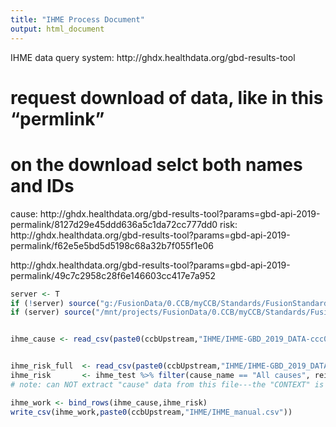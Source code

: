 ```yaml
---
title: "IHME Process Document"
output: html_document
---
```



IHME data query system:
http://ghdx.healthdata.org/gbd-results-tool


# request download of data, like in this "permlink"
# on the download selct both names and IDs

cause:
http://ghdx.healthdata.org/gbd-results-tool?params=gbd-api-2019-permalink/8127d29e45ddd636a5c1da72cc777dd0
risk:
http://ghdx.healthdata.org/gbd-results-tool?params=gbd-api-2019-permalink/f62e5e5bd5d5198c68a32b7f055f1e06


http://ghdx.healthdata.org/gbd-results-tool?params=gbd-api-2019-permalink/49c7c2958c28f6e146603cc417e7a952


```r


server <- T
if (!server) source("g:/FusionData/0.CCB/myCCB/Standards/FusionStandards.R")
if (server) source("/mnt/projects/FusionData/0.CCB/myCCB/Standards/FusionStandards.R")


ihme_cause <- read_csv(paste0(ccbUpstream,"IHME/IHME-GBD_2019_DATA-ccc08525-1.csv")) %>% mutate(display = "cause")


ihme_risk_full  <- read_csv(paste0(ccbUpstream,"IHME/IHME-GBD_2019_DATA_FULL_12_9_2021.csv"))
ihme_risk       <- ihme_test %>% filter(cause_name == "All causes", rei_name != "All risk factors")
# note: can NOT extract "cause" data from this file---the "CONTEXT" is risk not cause

ihme_work <- bind_rows(ihme_cause,ihme_risk)
write_csv(ihme_work,paste0(ccbUpstream,"IHME/IHME_manual.csv"))


```


